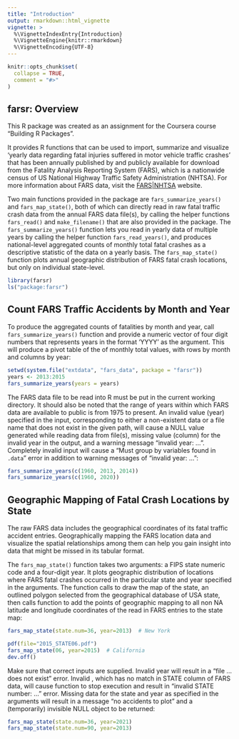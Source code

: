 ```yaml
---
title: "Introduction"
output: rmarkdown::html_vignette
vignette: >
  %\VignetteIndexEntry{Introduction}
  %\VignetteEngine{knitr::rmarkdown}
  %\VignetteEncoding{UTF-8}
---
```


```r
knitr::opts_chunk$set(
  collapse = TRUE,
  comment = "#>"
)
```

## farsr: Overview 

This R package was created as an assignment for the Coursera course "Building R Packages". 

It provides R functions that can be used to import, summarize and visualize 'yearly data regarding fatal injuries suffered in motor vehicle traffic crashes' that has been annually published by and publicly available for download from the Fatality Analysis Reporting System (FARS),  which is a nationwide census of US National Highway Traffic Safety Administration (NHTSA). For more information about FARS data, visit the [FARS|NHTSA](https://www.nhtsa.gov/research-data/fatality-analysis-reporting-system-fars) website.


Two main functions provided in the package are `fars_summarize_years()` and `fars_map_state()`, both of which can directly read in raw fatal traffic crash data from the annual FARS data file(s), by calling the helper functions `fars_read()` and `make_filename()` that are also provided in the package. The `fars_summarize_years()` function lets you read in yearly data of multiple years by calling the helper function `fars_read_years()`, and produces national-level aggregated counts of monthly total fatal crashes as a descriptive statistic of the data on a yearly basis. The `fars_map_state()` function plots annual geographic distribution of FARS fatal crash locations, but only on individual state-level.


```r
library(farsr)
ls("package:farsr")
```



## Count FARS Traffic Accidents by Month and Year

To produce the aggregated counts of fatalities by month and year, call `fars_summarize_years()` function and provide a numeric vector of four digit numbers that represents years in the format 'YYYY' as the argument. This will produce a pivot table of the of monthly total values, with rows by month and columns by year: 

```r
setwd(system.file("extdata", "fars_data", package = "farsr"))
years <- 2013:2015
fars_summarize_years(years = years)
```

The FARS data file to be read into R must be put in the current working directory. It should also be noted that the range of years within which FARS data are available to public is from 1975 to present. An invalid value (year) specified in the input, corresponding to either a non-existent data or a file name that does not exist in the given path, will cause a NULL value generated while reading data from file(s), missing value (column) for the invalid year in the output, and a warning message "invalid year: ...". Completely invalid input will cause a "Must group by variables found in `.data`" error in addition to warning messages of "invalid year: ...":

```r
fars_summarize_years(c(1960, 2013, 2014))
fars_summarize_years(c(1960, 2020))
```




## Geographic Mapping of Fatal Crash Locations by State

The raw FARS data includes the geographical coordinates of its fatal traffic accident entries. Geographically mapping the FARS location data and visualize the spatial relationships among them can help you gain insight into data that might be missed in its tabular format. 

The `fars_map_state()` function takes two arguments: a FIPS state numeric code and a four-digit year. It plots geographic distribution of locations where FARS fatal crashes occurred in the particular state and year specified in the arguments. The function calls \code{\link[maps]{map}} to draw the map of the state, an outlined polygon selected from the geographical database of USA state, then calls \code{\link[graphics]{points}} function to add the points of geographic mapping to all non NA latitude and longitude coordinates of the read in FARS entries to the state map:

```r
fars_map_state(state.num=36, year=2013)  # New York

pdf(file="2015_STATE06.pdf")
fars_map_state(06, year=2015)  # California
dev.off()
```

Make sure that correct inputs are supplied. Invalid year will result in a "file ... does not exist" error. Invalid \code{state.num}, which has no match in STATE column of FARS data, will cause function to stop execution and result in "invalid STATE number: ..." error. Missing data for the state and year as specified in the arguments will result in a message "no accidents to plot" and a (temporarily) invisible NULL object to be returned:

```r
fars_map_state(state.num=36, year=2021)  
fars_map_state(state.num=90, year=2013) 
```







